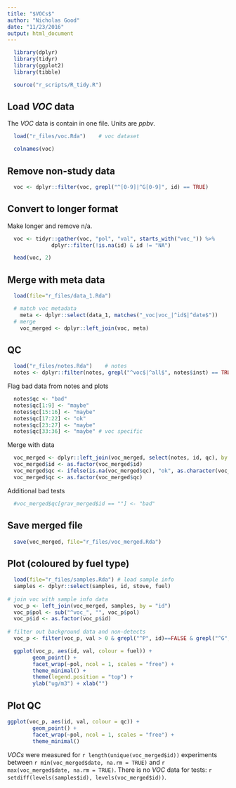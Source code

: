 ```yaml
---
title: "$VOCs$"
author: "Nicholas Good"
date: "11/23/2016"
output: html_document
---
```


```r
  library(dplyr)
  library(tidyr)
  library(ggplot2)
  library(tibble)
```

```r
  source("r_scripts/R_tidy.R")
```

## Load $VOC$ data

The $VOC$ data is contain in one file. Units are $ppbv$. 

```r
  load("r_files/voc.Rda")    # voc dataset
```

```r
  colnames(voc)
```

## Remove non-study data

```r
  voc <- dplyr::filter(voc, grepl("^[0-9]|^G[0-9]", id) == TRUE)
```

## Convert to longer format

Make longer and remove n/a.

```r
  voc <- tidyr::gather(voc, "pol", "val", starts_with("voc_")) %>%
              dplyr::filter(!is.na(id) & id != "NA")
```

```r
  head(voc, 2)
```

## Merge with meta data

```r
  load(file="r_files/data_1.Rda")
```

```r
  # match voc metadata
    meta <- dplyr::select(data_1, matches("_voc|voc_|^id$|^date$"))
  # merge
    voc_merged <- dplyr::left_join(voc, meta)
```

## QC

```r
  load("r_files/notes.Rda")    # notes
  notes <- dplyr::filter(notes, grepl("^voc$|^all$", notes$inst) == TRUE)
```

Flag bad data from notes and plots

```r
  notes$qc <- "bad"
  notes$qc[1:9] <- "maybe"
  notes$qc[15:16] <- "maybe"
  notes$qc[17:22] <- "ok"
  notes$qc[23:27] <- "maybe"
  notes$qc[33:36] <- "maybe" # voc specific
```

Merge with data

```r
  voc_merged <- dplyr::left_join(voc_merged, select(notes, id, qc), by = "id")
  voc_merged$id <- as.factor(voc_merged$id)
  voc_merged$qc <- ifelse(is.na(voc_merged$qc), "ok", as.character(voc_merged$qc))
  voc_merged$qc <- as.factor(voc_merged$qc)
```

Additional bad tests

```r
  #voc_merged$qc[grav_merged$id == ""] <- "bad"
```

## Save merged file

```r
  save(voc_merged, file="r_files/voc_merged.Rda")
```

## Plot (coloured by fuel type)

```r
  load(file="r_files/samples.Rda") # load sample info
  samples <- dplyr::select(samples, id, stove, fuel)
  
# join voc with sample info data
  voc_p <- left_join(voc_merged, samples, by = "id")
  voc_p$pol <- sub("^voc_", "", voc_p$pol)
  voc_p$id <- as.factor(voc_p$id)
  
# filter out background data and non-detects 
  voc_p <- filter(voc_p, val > 0 & grepl("^P", id)==FALSE & grepl("^G", id)==FALSE)
```

```r
  ggplot(voc_p, aes(id, val, colour = fuel)) + 
        geom_point() +
        facet_wrap(~pol, ncol = 1, scales = "free") +
        theme_minimal() +
        theme(legend.position = "top") +
        ylab("ug/m3") + xlab("")
```

## Plot QC

```r
ggplot(voc_p, aes(id, val, colour = qc)) + 
        geom_point() +
        facet_wrap(~pol, ncol = 1, scales = "free") +
        theme_minimal()
```

$VOCs$ were measured for `r length(unique(voc_merged$id))` experiments between `r min(voc_merged$date, na.rm = TRUE)` and `r max(voc_merged$date, na.rm = TRUE)`. There is no $VOC$ data for tests: `r setdiff(levels(samples$id), levels(voc_merged$id))`.

